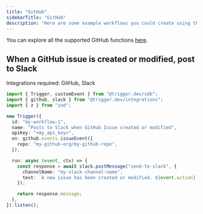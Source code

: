 ```yaml
---
title: "GitHub"
sidebarTitle: "GitHub"
description: "Here are some example workflows you could create using the GitHub integration."
---
```


You can explore all the supported GitHub functions [here](/).

## When a GitHub issue is created or modified, post to Slack

Integrations required: GitHub, Slack

```ts
import { Trigger, customEvent } from "@trigger.dev/sdk";
import { github, slack } from "@trigger.dev/integrations";
import { z } from "zod";

new Trigger({
  id: "my-workflow-1",
  name: "Posts to Slack when GitHub Issue created or modified",
  apiKey: "<my_api_key>",
  on: github.events.issueEvent({
    repo: "my-github-org/my-github-repo",
  }),

  run: async (event, ctx) => {
    const response = await slack.postMessage("send-to-slack", {
      channelName: "my-slack-channel-name",
      text: `A new issue has been created or modified. ${event.action}`,
    });

    return response.message;
  },
}).listen();
```
